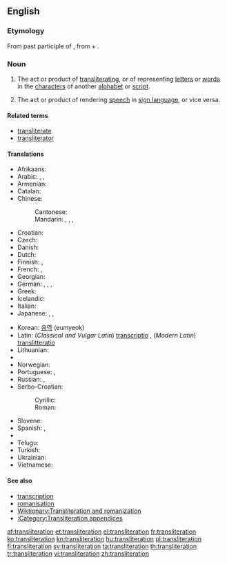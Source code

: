 ==English==
{{wikipedia}}

===Etymology===
From {{etyl|la}} {{term|transliteratus|lang=la}} past participle of {{term|transliterare||to transliterate|lang=la}}, from {{term|trans-||across|lang=la}} + {{term|littera||letter|lang=la}}.

===Noun===
{{en-noun}}

# {{linguistics|translation studies}} The act or product of [[transliterating]], or of representing [[letter]]s or [[word]]s in the [[character]]s of another [[alphabet]] or [[script]].
# {{context|sign language}} The act or product of rendering [[speech]] in [[sign language]], or vice versa.

====Related terms====
* [[transliterate]]
* [[transliterator]]

====Translations====
{{trans-top|product of transliterating}}
* Afrikaans: {{t|af|transliterasie|xs=Afrikaans}}
* Arabic: {{t|ar|نقحرة|f|tr=<!--stress varies-->naqḥara}},  {{t|ar|كرشنة|f|tr=<!--stress varies-->karshana}},  {{qualifier|romanisation}} {{t|ar|رومنة|f|tr=rawmana}}
* Armenian: {{t-|hy|գրադարձություն|tr=gradarjut’yun}}
* Catalan: {{t|ca|transliteració|f}}
* Chinese:
*: Cantonese: {{tø|yue|譯音|tr=jik6 jam1|sc=Hani|xs=Cantonese}}
*: Mandarin: {{t-|cmn|轉寫|sc=Hani}}, {{t-|cmn|转写|tr=zhuǎnxiě|sc=Hani}}, {{t-|cmn|音譯|sc=Hani}}, {{t-|cmn|音译|tr=yīnyì|sc=Hani}}
* Croatian: {{t|hr|prijeslov|m}}
* Czech: {{t-|cs|transliterace|f}}
* Danish: {{t+|da|translitteration|c}}
* Dutch: {{t|nl|transliteratie|f}}
* Finnish: {{t+|fi|translitterointi}}, {{t|fi|siirtokirjoitus}}
* French: {{t+|fr|transcription|f}}, {{t+|fr|translittération|f}}
* Georgian: {{t|ka|ტრანსლიტერაცია|tr=transliterac'ia|sc=Geor|xs=Georgian}}
* German: {{t+|de|Transkription|f}},  {{t|de|Transliteration|f}},  {{t|de|Umschrift|m}},  {{t|de|Umschreibung|f}}
* Greek: {{t|el|μεταγραφή|f|tr=metagrafí}}
* Icelandic: {{t|is|umritun|f}}
* Italian: {{t+|it|traslitterazione|f}}
* Japanese: {{qualifier|lexical translation}} {{t|ja|字訳|tr=jiyaku}}, {{qualifier|phonetical translation}}{{t|ja|音訳|tr=on'yaku}}, {{t|ja|翻字|tr=honji}}
{{trans-mid}}
* Korean: [[음역]] (eumyeok)
* Latin: (''Classical and Vulgar Latin'') [[transcriptio]] {{f}}, (''Modern Latin'') [[translitteratio]] {{f}}
* Lithuanian: {{t-|lt|transliteracija|f|xs=Lithuanian}}
* {{trreq|mk}}
* Norwegian: {{t|no|transliterasjon}}
* Portuguese: {{t|pt|transcrição|f}}, {{t+|pt|transliteração|f}}
* Russian: {{t|ru|транслитерация|f|tr=transliterácjia}}, {{t|ru|транслитерирование|n|tr=transliterírovanije}}
* Serbo-Croatian:
*: Cyrillic: {{t|sh|транслитерација|f|alt=транслитера́ција|sc=Cyrl}}
*: Roman: {{t-|sh|transliteracija|f|alt=transliterácija}}
* Slovene: {{t|sl|prečrkovanje}}
* Spanish: {{t+|es|transcripción|f}}, {{t+|es|transliteración|f}}
* {{trreq|ta}}
* Telugu: {{t|te|ప్రతిలేఖనం|tr=pratilEkhanaM|sc=Telu}}
* Turkish: {{t|tr|başka alfabeyle yazma}}
* Ukrainian: {{t-|uk|транслітерація|f|tr=transliterácija|xs=Ukrainian}}
* Vietnamese: {{t|vi|sự chuyển chữ bản chuyển chữ|xs=Vietnamese}}
{{trans-bottom}}

====See also====
* [[transcription]]
* [[romanisation]]
* [[Wiktionary:Transliteration and romanization]]
* [[:Category:Transliteration appendices]]

[[af:transliteration]]
[[et:transliteration]]
[[el:transliteration]]
[[fr:transliteration]]
[[ko:transliteration]]
[[kn:transliteration]]
[[hu:transliteration]]
[[pl:transliteration]]
[[fi:transliteration]]
[[sv:transliteration]]
[[ta:transliteration]]
[[th:transliteration]]
[[tr:transliteration]]
[[vi:transliteration]]
[[zh:transliteration]]